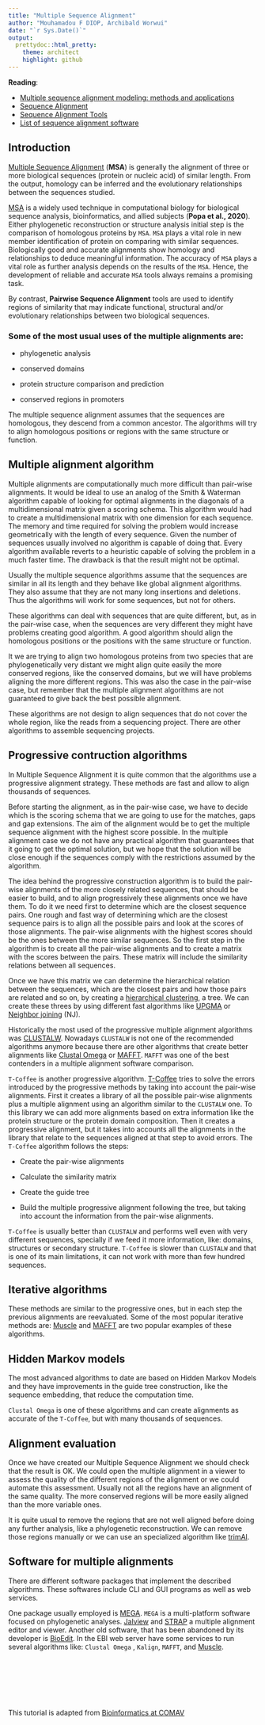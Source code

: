 ```yaml
---
title: "Multiple Sequence Alignment"
author: "Mouhamadou F DIOP, Archibald Worwui"
date: "`r Sys.Date()`"
output:
  prettydoc::html_pretty:
    theme: architect
    highlight: github
---
```


**Reading**:\

- [Multiple sequence alignment modeling: methods and applications](https://doi.org/10.1093/bib/bbv099)
- [Sequence Alignment](https://webstor.srmist.edu.in/web_assets/srm_mainsite/files/files/1(7).pdf)
- [Sequence Alignment Tools](https://molbiol-tools.ca/Alignments.htm)
- [List of sequence alignment software](https://en.wikipedia.org/wiki/List_of_sequence_alignment_software)


## Introduction

[Multiple Sequence Alignment](https://en.wikipedia.org/wiki/Multiple_sequence_alignment) (**MSA**) is generally the alignment of three or more biological sequences (protein or nucleic acid) of similar length. From the output, homology can be inferred and the evolutionary relationships between the sequences studied.

[MSA](https://en.wikipedia.org/wiki/Multiple_sequence_alignment) is a widely used technique in computational biology for biological sequence analysis, bioinformatics, and allied subjects (**Popa et al., 2020**). Either phylogenetic reconstruction or structure analysis initial step is the comparison of homologous proteins by `MSA`. `MSA` plays a vital role in new member identification of protein on comparing with similar sequences. Biologically good and accurate alignments show homology and relationships to deduce meaningful information. The accuracy of `MSA` plays a vital role as further analysis depends on the results of the `MSA`. Hence, the development of reliable and accurate `MSA` tools always remains a promising task.

By contrast, **Pairwise Sequence Alignment** tools are used to identify regions of similarity that may indicate functional, structural and/or evolutionary relationships between two biological sequences. \

### Some of the most usual uses of the multiple alignments are:

*   phylogenetic analysis

*   conserved domains

*   protein structure comparison and prediction

*   conserved regions in promoters

The multiple sequence alignment assumes that the sequences are homologous, they descend from a common ancestor. The algorithms will try to align homologous positions or regions with the same structure or function.

## Multiple alignment algorithm

Multiple alignments are computationally much more difficult than pair-wise alignments. It would be ideal to use an analog of the Smith & Waterman algorithm capable of looking for optimal alignments in the diagonals of a multidimensional matrix given a scoring schema. This algorithm would had to create a multidimensional matrix with one dimension for each sequence. The memory and time required for solving the problem would increase geometrically with the length of every sequence. Given the number of sequences usually involved no algorithm is capable of doing that. Every algorithm available reverts to a heuristic capable of solving the problem in a much faster time. The drawback is that the result might not be optimal.

Usually the multiple sequence algorithms assume that the sequences are similar in all its length and they behave like global alignment algorithms. They also assume that they are not many long insertions and deletions. Thus the algorithms will work for some sequences, but not for others.

These algorithms can deal with sequences that are quite different, but, as in the pair-wise case, when the sequences are very different they might have problems creating good algorithm. A good algorithm should align the homologous positions or the positions with the same structure or function.

It we are trying to align two homologous proteins from two species that are phylogenetically very distant we might align quite easily the more conserved regions, like the conserved domains, but we will have problems aligning the more different regions. This was also the case in the pair-wise case, but remember that the multiple alignment algorithms are not guaranteed to give back the best possible alignment.

These algorithms are not design to align sequences that do not cover the whole region, like the reads from a sequencing project. There are other algorithms to assemble sequencing projects.

## Progressive contruction algorithms

In Multiple Sequence Alignment it is quite common that the algorithms use a progressive alignment strategy. These methods are fast and allow to align thousands of sequences.

Before starting the alignment, as in the pair-wise case, we have to decide which is the scoring schema that we are going to use for the matches, gaps and gap extensions. The aim of the alignment would be to get the multiple sequence alignment with the highest score possible. In the multiple alignment case we do not have any practical algorithm that guarantees that it going to get the optimal solution, but we hope that the solution will be close enough if the sequences comply with the restrictions assumed by the algorithm.

The idea behind the progressive construction algorithm is to build the pair-wise alignments of the more closely related sequences, that should be easier to build, and to align progressively these alignments once we have them. To do it we need first to determine which are the closest sequence pairs. One rough and fast way of determining which are the closest sequence pairs is to align all the possible pairs and look at the scores of those alignments. The pair-wise alignments with the highest scores should be the ones between the more similar sequences. So the first step in the algorithm is to create all the pair-wise alignments and to create a matrix with the scores between the pairs. These matrix will include the similarity relations between all sequences.

Once we have this matrix we can determine the hierarchical relation between the sequences, which are the closest pairs and how those pairs are related and so on, by creating a [hierarchical clustering](https://en.wikipedia.org/wiki/Hierarchical_clustering), a tree. We can create these threes by using different fast algorithms like [UPGMA](https://en.wikipedia.org/wiki/UPGMA) or [Neighbor joining](https://en.wikipedia.org/wiki/Neighbor_joining) (NJ).

Historically the most used of the progressive multiple alignment algorithms was [CLUSTALW](https://en.wikipedia.org/wiki/Clustal). Nowadays `CLUSTALW` is not one of the recommended algorithms anymore because there are other algorithms that create better alignments like [Clustal Omega](http://www.clustal.org/omega/) or [MAFFT](https://mafft.cbrc.jp/alignment/software/). `MAFFT` was one of the best contenders in a multiple alignment software comparison.

`T-Coffee` is another progressive algorithm. [T-Coffee](https://tcoffee.org/) tries to solve the errors introduced by the progressive methods by taking into account the pair-wise alignments. First it creates a library of all the possible pair-wise alignments plus a multiple alignment using an algorithm similar to the `CLUSTALW` one. To this library we can add more alignments based on extra information like the protein structure or the protein domain composition. Then it creates a progressive alignment, but it takes into accounts all the alignments in the library that relate to the sequences aligned at that step to avoid errors. The `T-Coffee` algorithm follows the steps:

* Create the pair-wise alignments

* Calculate the similarity matrix

* Create the guide tree

* Build the multiple progressive alignment following the tree, but taking into account the information from the pair-wise alignments.

`T-Coffee` is usually better than `CLUSTALW` and performs well even with very different sequences, specially if we feed it more information, like: domains, structures or secondary structure. `T-Coffee` is slower than `CLUSTALW` and that is one of its main limitations, it can not work with more than few hundred sequences.


## Iterative algorithms

These methods are similar to the progressive ones, but in each step the previous alignments are reevaluated. Some of the most popular iterative methods are: [Muscle](https://drive5.com/muscle/) and [MAFFT](https://mafft.cbrc.jp/alignment/software/algorithms/algorithms.html) are two popular examples of these algorithms.

## Hidden Markov models

The most advanced algorithms to date are based on Hidden Markov Models and they have improvements in the guide tree construction, like the sequence embedding, that reduce the computation time.

`Clustal Omega` is one of these algorithms and can create alignments as accurate of the `T-Coffee`, but with many thousands of sequences.

## Alignment evaluation

Once we have created our Multiple Sequence Alignment we should check that the result is OK. We could open the multiple alignment in a viewer to assess the quality of the different regions of the alignment or we could automate this assessment. Usually not all the regions have an alignment of the same quality. The more conserved regions will be more easily aligned than the more variable ones.

It is quite usual to remove the regions that are not well aligned before doing any further analysis, like a phylogenetic reconstruction. We can remove those regions manually or we can use an specialized algorithm like [trimAl](http://trimal.cgenomics.org/).

## Software for multiple alignments

There are different software packages that implement the described algorithms. These softwares include CLI and GUI programs as well as web services.

One package usually employed is [MEGA](https://www.megasoftware.net/). `MEGA` is a multi-platform software focused on phylogenetic analyses.
[Jalview](https://www.jalview.org/) and [STRAP](http://www.bioinformatics.org/strap/) a multiple alignment editor and viewer. Another old software, that has been abandoned by its developer is [BioEdit]().
In the EBI web server have some services to run several algorithms like: `Clustal Omega` , `Kalign`, `MAFFT`, and [Muscle](www.mbio.ncsu.edu/bioedit/bioedit.html).\


\
\
\
\
\
\
This tutorial is adapted from [Bioinformatics at COMAV](https://bioinf.comav.upv.es/courses/biotech3/theory/multiple.html)
